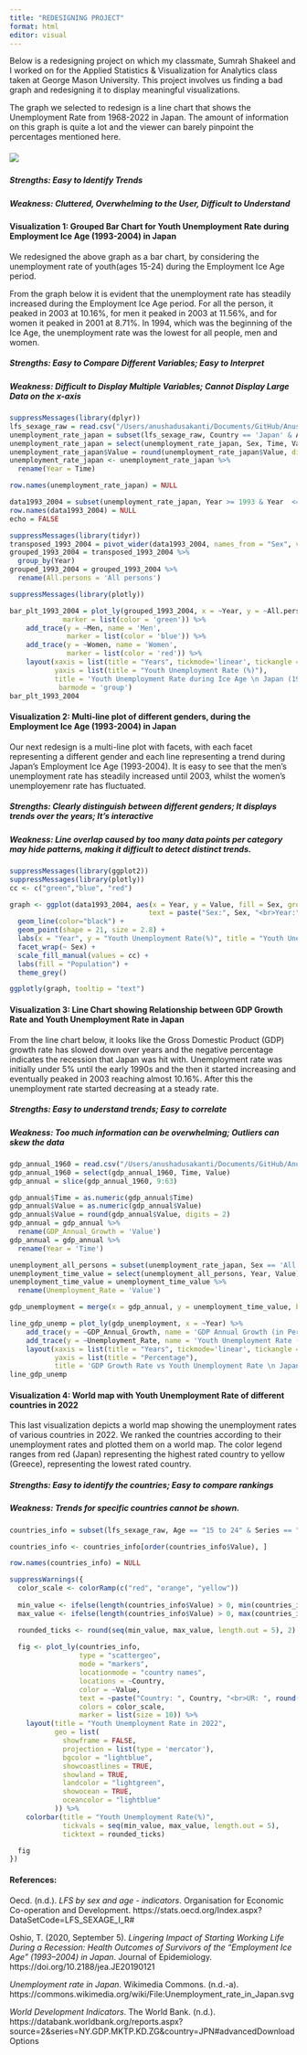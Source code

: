 ```yaml
---
title: "REDESIGNING PROJECT"
format: html
editor: visual
---
```


Below is a redesigning project on which my classmate, Sumrah Shakeel and I worked on for the Applied Statistics & Visualization for Analytics class taken at George Mason University. This project involves us finding a bad graph and redesigning it to display meaningful visualizations.

The graph we selected to redesign is a line chart that shows the Unemployment Rate from 1968-2022 in Japan. The amount of information on this graph is quite a lot and the viewer can barely pinpoint the percentages mentioned here.

##### ![](images/Unemployment_rate_in_Japan.svg-01.png)

##### *Strengths: Easy to Identify Trends*

##### *Weakness: Cluttered, Overwhelming to the User, Difficult to Understand*

#### **Visualization 1:** Grouped Bar Chart for Youth Unemployment Rate during Employment Ice Age (1993-2004) in Japan

We redesigned the above graph as a bar chart, by considering the unemployment rate of youth(ages 15-24) during the Employment Ice Age period.

From the graph below it is evident that the unemployment rate has steadily increased during the Employment Ice Age period. For all the person, it peaked in 2003 at 10.16%, for men it peaked in 2003 at 11.56%, and for women it peaked in 2001 at 8.71%. In 1994, which was the beginning of the Ice Age, the unemployment rate was the lowest for all people, men and women.

##### *Strengths: Easy to Compare Different Variables; Easy to Interpret*

##### *Weakness: Difficult to Display Multiple Variables; Cannot Display Large Data on the x-axis*

```r
suppressMessages(library(dplyr))
lfs_sexage_raw = read.csv("/Users/anushadusakanti/Documents/GitHub/AnushaDusakanti15.github.io/LFS_SEXAGE_I_R_05032024021852784.csv")
unemployment_rate_japan = subset(lfs_sexage_raw, Country == 'Japan' & Age == '15 to 24' & Series == 'Unemployment rate')
unemployment_rate_japan = select(unemployment_rate_japan, Sex, Time, Value)
unemployment_rate_japan$Value = round(unemployment_rate_japan$Value, digits = 2)
unemployment_rate_japan <- unemployment_rate_japan %>% 
  rename(Year = Time)

row.names(unemployment_rate_japan) = NULL

```

```r
data1993_2004 = subset(unemployment_rate_japan, Year >= 1993 & Year  <= 2004)
row.names(data1993_2004) = NULL
echo = FALSE
```

```r
suppressMessages(library(tidyr))
transposed_1993_2004 = pivot_wider(data1993_2004, names_from = "Sex", values_from = "Value")
grouped_1993_2004 = transposed_1993_2004 %>%
  group_by(Year)
grouped_1993_2004 = grouped_1993_2004 %>% 
  rename(All.persons = 'All persons')
```

```r
suppressMessages(library(plotly))

bar_plt_1993_2004 = plot_ly(grouped_1993_2004, x = ~Year, y = ~All.persons, type = 'bar', name = 'All persons',
             marker = list(color = 'green')) %>% 
    add_trace(y = ~Men, name = 'Men', 
              marker = list(color = 'blue')) %>%
    add_trace(y = ~Women, name = 'Women', 
              marker = list(color = 'red')) %>%
    layout(xaxis = list(title = "Years", tickmode='linear', tickangle = -90),
           yaxis = list(title = "Youth Unemployment Rate (%)"),
           title = 'Youth Unemployment Rate during Ice Age \n Japan (1993-2004)',
            barmode = 'group')
bar_plt_1993_2004
```

#### **Visualization 2:** Multi-line plot of different genders, during the Employment Ice Age (1993-2004) in Japan

Our next redesign is a multi-line plot with facets, with each facet representing a different gender and each line representing a trend during Japan's Employment Ice Age (1993-2004). It is easy to see that the men's unemployment rate has steadily increased until 2003, whilst the women's unemployemenr rate has fluctuated.

##### *Strengths: Clearly distinguish between different genders; It displays trends over the years; It’s interactive*

##### *Weakness: Line overlap caused by too many data points per category may hide patterns, making it difficult to detect distinct trends.*

```r
suppressMessages(library(ggplot2))
suppressMessages(library(plotly))
cc <- c("green","blue", "red")

graph <- ggplot(data1993_2004, aes(x = Year, y = Value, fill = Sex, group=1,
                                  text = paste("Sex:", Sex, "<br>Year:", Year, "<br>UR:", Value))) +
  geom_line(color="black") +
  geom_point(shape = 21, size = 2.8) + 
  labs(x = "Year", y = "Youth Unemployment Rate(%)", title = "Youth Unemployment Rate in Japan") +
  facet_wrap(~ Sex) +
  scale_fill_manual(values = cc) +
  labs(fill = "Population") +
  theme_grey() 

ggplotly(graph, tooltip = "text")
```

#### **Visualization 3:** Line Chart showing Relationship between GDP Growth Rate and Youth Unemployment Rate in Japan

From the line chart below, it looks like the Gross Domestic Product (GDP) growth rate has slowed down over years and the negative percentage indicates the recession that Japan was hit with. Unemployment rate was initially under 5% until the early 1990s and the then it started increasing and eventually peaked in 2003 reaching almost 10.16%. After this the unemployment rate started decreasing at a steady rate.

##### *Strengths: Easy to understand trends; Easy to correlate*

##### *Weakness: Too much information can be overwhelming; Outliers can skew the data*

```r
gdp_annual_1960 = read.csv("/Users/anushadusakanti/Documents/GitHub/AnushaDusakanti15.github.io/Japan_GDP_Annual_Growth.csv")
gdp_annual_1960 = select(gdp_annual_1960, Time, Value)
gdp_annual = slice(gdp_annual_1960, 9:63)
```

```r
gdp_annual$Time = as.numeric(gdp_annual$Time)
gdp_annual$Value = as.numeric(gdp_annual$Value)
gdp_annual$Value = round(gdp_annual$Value, digits = 2)
gdp_annual = gdp_annual %>% 
  rename(GDP_Annual_Growth = 'Value')
gdp_annual = gdp_annual %>% 
  rename(Year = 'Time')
```

```r
unemployment_all_persons = subset(unemployment_rate_japan, Sex == 'All persons')
unemployment_time_value = select(unemployment_all_persons, Year, Value)
unemployment_time_value = unemployment_time_value %>% 
  rename(Unemployment_Rate = 'Value')
```

```r
gdp_unemployment = merge(x = gdp_annual, y = unemployment_time_value, by = 'Year')
```

```r
line_gdp_unemp = plot_ly(gdp_unemployment, x = ~Year) %>% 
    add_trace(y = ~GDP_Annual_Growth, name = 'GDP Annual Growth (in Percentage)', type = 'scatter', mode = 'lines') %>% 
    add_trace(y = ~Unemployment_Rate, name = 'Youth Unemployment Rate (in Percentage)', type = 'scatter', mode = 'lines') %>%
    layout(xaxis = list(title = "Years", tickmode='linear', tickangle = -90),
           yaxis = list(title = "Percentage"),
           title = 'GDP Growth Rate vs Youth Unemployment Rate \n Japan (1968-2022)')
line_gdp_unemp
```

#### **Visualization 4:** World map with Youth Unemployment Rate of different countries in 2022

This last visualization depicts a world map showing the unemployment rates of various countries in 2022. We ranked the countries according to their unemployment rates and plotted them on a world map. The color legend ranges from red (Japan) representing the highest rated country to yellow (Greece), representing the lowest rated country.

##### *Strengths: Easy to identify the countries; Easy to compare rankings*

##### *Weakness: Trends for specific countries cannot be shown.*

```r
countries_info = subset(lfs_sexage_raw, Age == "15 to 24" & Series == "Unemployment rate" & Time == "2022" & Sex == "All persons")

countries_info <- countries_info[order(countries_info$Value), ]

row.names(countries_info) = NULL

```

```r
suppressWarnings({
  color_scale <- colorRamp(c("red", "orange", "yellow"))
  
  min_value <- ifelse(length(countries_info$Value) > 0, min(countries_info$Value, na.rm = TRUE), NA)
  max_value <- ifelse(length(countries_info$Value) > 0, max(countries_info$Value, na.rm = TRUE), NA)

  rounded_ticks <- round(seq(min_value, max_value, length.out = 5), 2)
  
  fig <- plot_ly(countries_info,
                 type = "scattergeo",
                 mode = "markers",
                 locationmode = "country names",
                 locations = ~Country,
                 color = ~Value,
                 text = ~paste("Country: ", Country, "<br>UR: ", round(Value, 2)),
                 colors = color_scale,
                 marker = list(size = 10)) %>%
    layout(title = "Youth Unemployment Rate in 2022",
           geo = list(
             showframe = FALSE,
             projection = list(type = 'mercator'),
             bgcolor = "lightblue",
             showcoastlines = TRUE,
             showland = TRUE,
             landcolor = "lightgreen",
             showocean = TRUE,
             oceancolor = "lightblue"
           )) %>%
    colorbar(title = "Youth Unemployment Rate(%)",
             tickvals = seq(min_value, max_value, length.out = 5),
             ticktext = rounded_ticks)

  fig
})
```

#### **References:**

Oecd. (n.d.). *LFS by sex and age - indicators*. Organisation for Economic Co-operation and Development. https://stats.oecd.org/Index.aspx?DataSetCode=LFS_SEXAGE_I_R#

Oshio, T. (2020, September 5). *Lingering Impact of Starting Working Life During a Recession: Health Outcomes of Survivors of the “Employment Ice Age” (1993–2004) in Japan*. Journal of Epidemiology. https://doi.org/10.2188/jea.JE20190121

*Unemployment rate in Japan*. Wikimedia Commons. (n.d.-a). https://commons.wikimedia.org/wiki/File:Unemployment_rate_in_Japan.svg

*World Development Indicators*. The World Bank. (n.d.). https://databank.worldbank.org/reports.aspx?source=2&series=NY.GDP.MKTP.KD.ZG&country=JPN#advancedDownloadOptions
